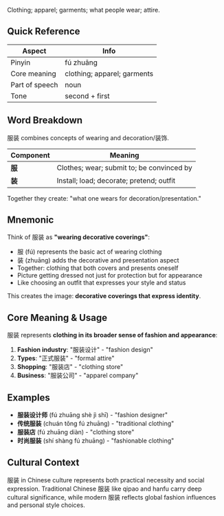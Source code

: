 Clothing; apparel; garments; what people wear; attire.

## Quick Reference

| Aspect         | Info                              |
| -------------- | --------------------------------- |
| Pinyin         | fú zhuāng                         |
| Core meaning   | clothing; apparel; garments       |
| Part of speech | noun                              |
| Tone           | second + first                    |

## Word Breakdown

服装 combines concepts of wearing and decoration/装饰.

| Component | Meaning                                    |
| --------- | ------------------------------------------ |
| **服**    | Clothes; wear; submit to; be convinced by |
| **装**    | Install; load; decorate; pretend; outfit  |

Together they create: "what one wears for decoration/presentation."

## Mnemonic

Think of 服装 as **"wearing decorative coverings"**:

- 服 (fú) represents the basic act of wearing clothing
- 装 (zhuāng) adds the decorative and presentation aspect
- Together: clothing that both covers and presents oneself
- Picture getting dressed not just for protection but for appearance
- Like choosing an outfit that expresses your style and status

This creates the image: **decorative coverings that express identity**.

## Core Meaning & Usage

服装 represents **clothing in its broader sense of fashion and appearance**:

1. **Fashion industry**: "服装设计" - "fashion design"
2. **Types**: "正式服装" - "formal attire"
3. **Shopping**: "服装店" - "clothing store"
4. **Business**: "服装公司" - "apparel company"

## Examples

- **服装设计师** (fú zhuāng shè jì shī) - "fashion designer"
- **传统服装** (chuán tǒng fú zhuāng) - "traditional clothing"
- **服装店** (fú zhuāng diàn) - "clothing store"
- **时尚服装** (shí shàng fú zhuāng) - "fashionable clothing"

## Cultural Context

服装 in Chinese culture represents both practical necessity and social expression. Traditional Chinese 服装 like qipao and hanfu carry deep cultural significance, while modern 服装 reflects global fashion influences and personal style choices.
